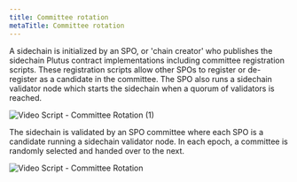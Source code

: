 ```yaml
---
title: Committee rotation
metaTitle: Committee rotation
---
```


A sidechain is initialized by an SPO, or 'chain creator' who publishes the sidechain Plutus contract implementations including committee registration scripts. These registration scripts allow other SPOs to register or de-register as a candidate in the committee. The SPO also runs a sidechain validator node which starts the sidechain when a quorum of validators is reached.

![Video Script - Committee Rotation (1)](https://user-images.githubusercontent.com/10556209/208516415-b1a36189-c411-4145-b3dd-742c99d85586.png)

The sidechain is validated by an SPO committee where each SPO is a candidate running a sidechain validator node. In each epoch, a committee is randomly selected and handed over to the next. 

![Video Script - Committee Rotation](https://user-images.githubusercontent.com/10556209/208516422-3d8bbbd6-7f7e-4f2a-9d50-1a5c2e57e6ae.png)
